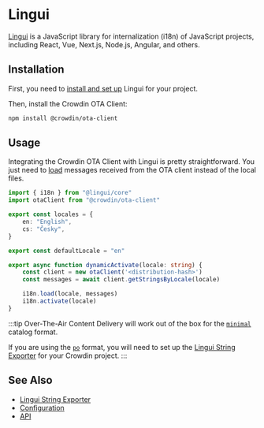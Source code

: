 # Lingui

[Lingui](https://lingui.dev/) is a JavaScript library for internalization (i18n) of JavaScript projects, including React, Vue, Next.js, Node.js, Angular, and others.

## Installation

First, you need to [install and set up](https://lingui.dev/introduction) Lingui for your project.

Then, install the Crowdin OTA Client:

```bash npm2yarn
npm install @crowdin/ota-client
```

## Usage

Integrating the Crowdin OTA Client with Lingui is pretty straightforward. You just need to [load](https://lingui.dev/ref/core#i18n) messages received from the OTA client instead of the local files.

```typescript
import { i18n } from "@lingui/core"
import otaClient from "@crowdin/ota-client"

export const locales = {
    en: "English",
    cs: "Česky",
}

export const defaultLocale = "en"

export async function dynamicActivate(locale: string) {
    const client = new otaClient('<distribution-hash>')
    const messages = await client.getStringsByLocale(locale)

    i18n.load(locale, messages)
    i18n.activate(locale)
}
```

:::tip
Over-The-Air Content Delivery will work out of the box for the [`minimal`](https://lingui.dev/ref/catalog-formats#json) catalog format.

If you are using the [`po`](https://lingui.dev/ref/catalog-formats#po) format, you will need to set up the [Lingui String Exporter](https://store.crowdin.com/lingui-string-exporter) for your Crowdin project.
:::

## See Also

- [Lingui String Exporter](https://store.crowdin.com/lingui-string-exporter)
- [Configuration](/configuration)
- [API](/api/classes/OtaClient)
